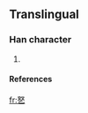 ==Translingual==

===Han character===
{{Han char|rn=5|rad=乙|as=05|sn=6|four=|canj=女水弓 (VEN)}}

# {{defn|Han}}

====References====
{{Han ref|kx=0084.141|dkj=|dj=|hdz=|uh=3410|ud=13328|bh=|bd=}}



[[fr:㐐]]